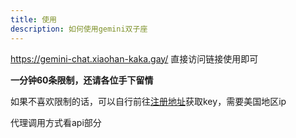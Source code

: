 ---
title: 使用
description: 如何使用gemini双子座
---

https://gemini-chat.xiaohan-kaka.gay/ 直接访问链接使用即可

**一分钟60条限制，还请各位手下留情**

如果不喜欢限制的话，可以自行前往[注册地址](https://makersuite.google.com/app/apikey)获取key，需要美国地区ip

代理调用方式看api部分